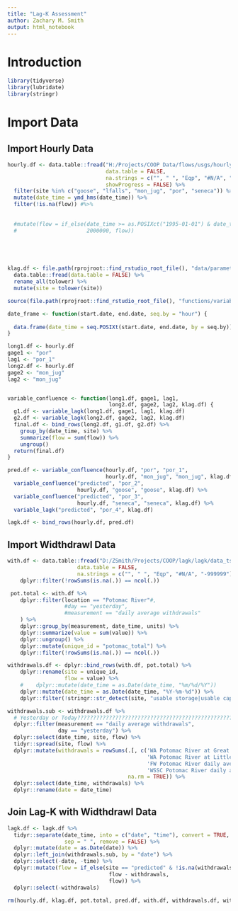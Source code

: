 ```yaml
---
title: "Lag-K Assessment"
author: Zachary M. Smith
output: html_notebook
---
```



# Introduction

```r
library(tidyverse)
library(lubridate)
library(stringr)
```

# Import Data

## Import Hourly Data

```r
hourly.df <- data.table::fread("H:/Projects/COOP Data/flows/usgs/hourly/hourly_flows.csv",
                               data.table = FALSE,
                               na.strings = c("", " ", "Eqp", "#N/A", "-999999"),
                               showProgress = FALSE) %>% 
  filter(site %in% c("goose", "lfalls", "mon_jug", "por", "seneca")) %>% 
  mutate(date_time = ymd_hms(date_time)) %>% 
  filter(!is.na(flow)) #%>% 
  
  
  #mutate(flow = if_else(date_time >= as.POSIXct("1995-01-01") & date_time < as.POSIXct("1996-01-01") & site == "por", 
  #                      2000000, flow))



         
```

```r
klag.df <- file.path(rprojroot::find_rstudio_root_file(), "data/parameters/k_lag.csv") %>% 
  data.table::fread(data.table = FALSE) %>% 
  rename_all(tolower) %>% 
  mutate(site = tolower(site))
```

```r
source(file.path(rprojroot::find_rstudio_root_file(), "functions/variable_lagk_func.R"))
```

```r
date_frame <- function(start.date, end.date, seq.by = "hour") {
  
  data.frame(date_time = seq.POSIXt(start.date, end.date, by = seq.by))
}
```


```r
long1.df <- hourly.df
gage1 <- "por"
lag1 <- "por_1"
long2.df <- hourly.df
gage2 <- "mon_jug"
lag2 <- "mon_jug"


variable_confluence <- function(long1.df, gage1, lag1,
                                long2.df, gage2, lag2, klag.df) {
  g1.df <- variable_lagk(long1.df, gage1, lag1, klag.df)
  g2.df <- variable_lagk(long2.df, gage2, lag2, klag.df)
  final.df <- bind_rows(long2.df, g1.df, g2.df) %>% 
    group_by(date_time, site) %>% 
    summarize(flow = sum(flow)) %>% 
    ungroup()
  return(final.df)
}
```

```r
pred.df <- variable_confluence(hourly.df, "por", "por_1", 
                               hourly.df, "mon_jug", "mon_jug", klag.df) %>% 
  variable_confluence("predicted", "por_2",
                      hourly.df, "goose", "goose", klag.df) %>% 
  variable_confluence("predicted", "por_3",
                      hourly.df, "seneca", "seneca", klag.df) %>% 
  variable_lagk("predicted", "por_4", klag.df)
```

```r
lagk.df <- bind_rows(hourly.df, pred.df)
```


## Import Widthdrawl Data

```r
with.df <- data.table::fread("D:/ZSmith/Projects/COOP/lagk/lagk/data_ts/current/withdrawals/withdrawals_wma_daily_mgd_1990_2017.csv",
                      data.table = FALSE,
                      na.strings = c("", " ", "Eqp", "#N/A", "-999999")) %>% 
    dplyr::filter(!rowSums(is.na(.)) == ncol(.))
```

```r
 pot.total <- with.df %>% 
    dplyr::filter(location == "Potomac River"#,
                  #day == "yesterday",
                  #measurement == "daily average withdrawals"
    ) %>% 
    dplyr::group_by(measurement, date_time, units) %>% 
    dplyr::summarize(value = sum(value)) %>% 
    dplyr::ungroup() %>% 
    dplyr::mutate(unique_id = "potomac_total") %>% 
    dplyr::filter(!rowSums(is.na(.)) == ncol(.))
```

```r
withdrawals.df <- dplyr::bind_rows(with.df, pot.total) %>% 
    dplyr::rename(site = unique_id,
                  flow = value) %>% 
    #    dplyr::mutate(date_time = as.Date(date_time, "%m/%d/%Y"))
    dplyr::mutate(date_time = as.Date(date_time, "%Y-%m-%d")) %>% 
    dplyr::filter(!stringr::str_detect(site, "usable storage|usable capacity"))
```


```r
withdrawals.sub <- withdrawals.df %>% 
  # Yesterday or Today??????????????????????????????????????????????????????????????????????
  dplyr::filter(measurement == "daily average withdrawals",
                day == "yesterday") %>% 
  dplyr::select(date_time, site, flow) %>% 
  tidyr::spread(site, flow) %>% 
  dplyr::mutate(withdrawals = rowSums(.[, c('WA Potomac River at Great Falls daily average withdrawals',
                                            'WA Potomac River at Little Falls daily average withdrawals',
                                            'FW Potomac River daily average withdrawals',
                                            'WSSC Potomac River daily average withdrawals')],
                                      na.rm = TRUE)) %>% 
  dplyr::select(date_time, withdrawals) %>% 
  dplyr::rename(date = date_time)
```

## Join Lag-K with Widthdrawl Data

```r
lagk.df <- lagk.df %>% 
  tidyr::separate(date_time, into = c("date", "time"), convert = TRUE,
                  sep = " ", remove = FALSE) %>% 
  dplyr::mutate(date = as.Date(date)) %>% 
  dplyr::left_join(withdrawals.sub, by = "date") %>% 
  dplyr::select(-date, -time) %>% 
  dplyr::mutate(flow = if_else(site == "predicted" & !is.na(withdrawals),
                                flow - withdrawals,
                                flow)) %>% 
  dplyr::select(-withdrawals)
```


```r
rm(hourly.df, klag.df, pot.total, pred.df, with.df, withdrawals.df, withdrawals.sub, date_frame, variable_confluence, variable_lagk)
```




